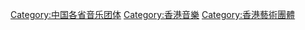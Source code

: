 {{Commons category|Musical groups from Hong Kong}}

[[Category:中国各省音乐团体|Category:中国各省音乐团体]]
[[Category:香港音樂|Category:香港音樂]]
[[Category:香港藝術團體|Category:香港藝術團體]]